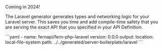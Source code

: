 <Callout intent = "tip">
Coming in 2024!
</Callout>

<br />

The Laravel generator generates types and networking logic for your Laravel server. This saves you time and add compile-time safety that you are serving the exact API that you specified in your API Definition.

<CodeBlock title="generators.yml">
```yaml
- name: fernapi/fern-php-laravel
  version: 0.0.0
  output:
    location: local-file-system
    path: ../../generated/server-boilerplate/laravel
```
</CodeBlock>
